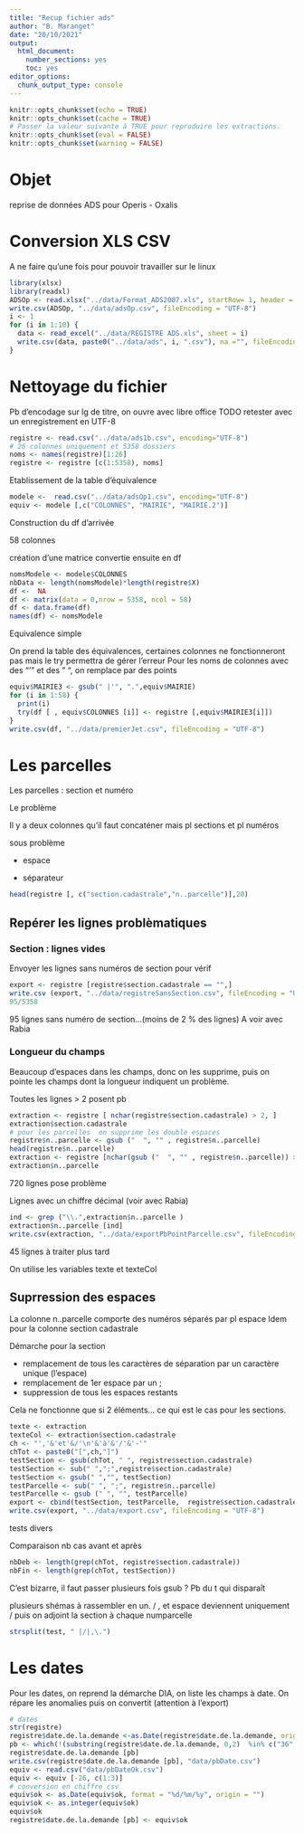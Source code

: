 ```yaml
---
title: "Recup fichier ads"
author: "B. Maranget"
date: "20/10/2021"
output: 
  html_document: 
    number_sections: yes
    toc: yes
editor_options: 
  chunk_output_type: console
---
```



```r
knitr::opts_chunk$set(echo = TRUE)
knitr::opts_chunk$set(cache = TRUE)
# Passer la valeur suivante à TRUE pour reproduire les extractions.
knitr::opts_chunk$set(eval = FALSE)
knitr::opts_chunk$set(warning = FALSE)
```


# Objet

reprise de données ADS pour Operis - Oxalis


# Conversion XLS CSV

A ne faire qu'une fois pour pouvoir travailler sur le linux

```r
library(xlsx)
library(readxl)
ADSOp <- read.xlsx("../data/Format_ADS2007.xls", startRow= 1, header = TRUE,sheetIndex = 1, encoding = "UTF-8")
write.csv(ADSOp, "../data/adsOp.csv", fileEncoding = "UTF-8")
i <- 1
for (i in 1:10) {
  data <- read_excel("../data/REGISTRE ADS.xls", sheet = i)
  write.csv(data, paste0("../data/ads", i, ".csv"), na ="", fileEncoding = "UTF-8")
}
```

# Nettoyage du fichier 

Pb d'encodage sur lg de titre, on ouvre avec libre office
TODO retester avec un enregistrement en UTF-8

```r
registre <- read.csv("../data/ads1b.csv", encoding="UTF-8")
# 26 colonnes uniquement et 5358 dossiers
noms <- names(registre)[1:26]
registre <- registre [c(1:5358), noms]
```

Etablissement de la table d'équivalence

```r
modele <-  read.csv("../data/adsOp1.csv", encoding="UTF-8")
equiv <- modele [,c("COLONNES", "MAIRIE", "MAIRIE.2")]
```

Construction du df d'arrivée

58 colonnes

création d'une matrice convertie ensuite en df

```r
nomsModele <- modele$COLONNES
nbData <- length(nomsModele)*length(registre$X)
df <-  NA
df <- matrix(data = 0,nrow = 5358, ncol = 58)
df <- data.frame(df)
names(df) <- nomsModele
```



Equivalence simple

On prend la table des équivalences, certaines colonnes ne fonctionneront pas mais
le try permettra de gérer l'erreur
Pour les noms de colonnes avec des "'" et des " ", on remplace par des points

```r
equiv$MAIRIE3 <- gsub(" |'", ".",equiv$MAIRIE)
for (i in 1:58) {
  print(i)
  try(df [ , equiv$COLONNES [i]] <- registre [,equiv$MAIRIE3[i]])
}
write.csv(df, "../data/premierJet.csv", fileEncoding = "UTF-8")
```

# Les parcelles

Les parcelles : section et numéro

Le problème

Il y a deux colonnes qu'il faut concaténer mais pl sections et pl numéros

sous problème

- espace

- séparateur

```r
head(registre [, c("section.cadastrale","n..parcelle")],20)
```

## Repérer les lignes problèmatiques

### Section : lignes vides

Envoyer les lignes sans numéros de section pour vérif

```r
export <- registre [registre$section.cadastrale == "",]
write.csv (export, "../data/registreSansSection.csv", fileEncoding = "UTF-8")
95/5358
```

95 lignes sans numéro de section...(moins de 2 % des lignes) A voir avec Rabia

### Longueur du champs

Beaucoup d'espaces dans les champs, donc on les supprime, puis on pointe les champs
dont la longueur indiquent un problème.

Toutes les lignes > 2 posent pb

```r
extraction <- registre [ nchar(registre$section.cadastrale) > 2, ]
extraction$section.cadastrale
# pour les parcelles  on supprime les double espaces
registre$n..parcelle <- gsub ("  ", "" , registre$n..parcelle) 
head(registre$n..parcelle)
extraction <- registre [nchar(gsub ("  ", "" , registre$n..parcelle)) > 4, ]
extraction$n..parcelle
```

720 lignes pose problème

Lignes avec un chiffre décimal (voir avec Rabia)

```r
ind <- grep ("\\.",extraction$n..parcelle )
extraction$n..parcelle [ind]
write.csv(extraction, "../data/exportPbPointParcelle.csv", fileEncoding =  "UTF-8")
```

45 lignes à traiter plus tard

On utilise les variables texte et texteCol

## Suprression des espaces

La colonne n..parcelle comporte des numéros séparés par pl espace
Idem pour la colonne section cadastrale

Démarche pour la section

- remplacement de tous les caractères de séparation par un caractère unique (l'espace)
- remplacement de 1er espace par un ;
- suppression de tous les espaces restants


Cela ne fonctionne que si 2 éléments... ce qui est le cas pour les sections.

```r
texte <- extraction
texteCol <- extraction$section.cadastrale
ch <- "','&'et'&/'\n'&'à'&'/'&'-'"
chTot <- paste0("[",ch,"]")
testSection <- gsub(chTot, " ", registre$section.cadastrale)
testSection <- sub(" ",";",registre$section.cadastrale)
testSection <- gsub(" ","", testSection)
testParcelle <- sub(" ", ";", registre$n..parcelle)
testParcelle <- gsub (" ", "", testParcelle)
export <- cbind(testSection, testParcelle,  registre$section.cadastrale, registre$n..parcelle)
write.csv(export, "../data/export.csv", fileEncoding = "UTF-8")
```

tests divers

Comparaison nb cas avant et après

```r
nbDeb <- length(grep(chTot, registre$section.cadastrale))
nbFin <- length(grep(chTot, testSection))
```

C'est bizarre, il faut passer plusieurs fois gsub ? Pb du t qui disparaît


plusieurs shémas à rassembler en un. / , et espace deviennent uniquement /
puis on adjoint la section à chaque numparcelle

```r

strsplit(test, " |/|,\.")
```


# Les dates

Pour les dates, on reprend la démarche DIA, on liste les champs à date. 
On répare les anomalies puis on convertit (attention à l'export)

```r
# dates
str(registre)
registre$date.de.la.demande <-as.Date(registre$date.de.la.demande, origin = "1900-01-01")
pb <- which(!(substring(registre$date.de.la.demande, 0,2)  %in% c("36","37", "38","39", "40","41","42","43","44")))
registre$date.de.la.demande [pb]
write.csv(registre$date.de.la.demande [pb], "data/pbDate.csv")
equiv <- read.csv("data/pbDateOk.csv")
equiv <- equiv [-26, c(1:3)]
# conversion en chiffre csv
equiv$ok <- as.Date(equiv$ok, format = "%d/%m/%y", origin = "")
equiv$ok <- as.integer(equiv$ok)
equiv$ok
registre$date.de.la.demande [pb] <- equiv$ok
```
